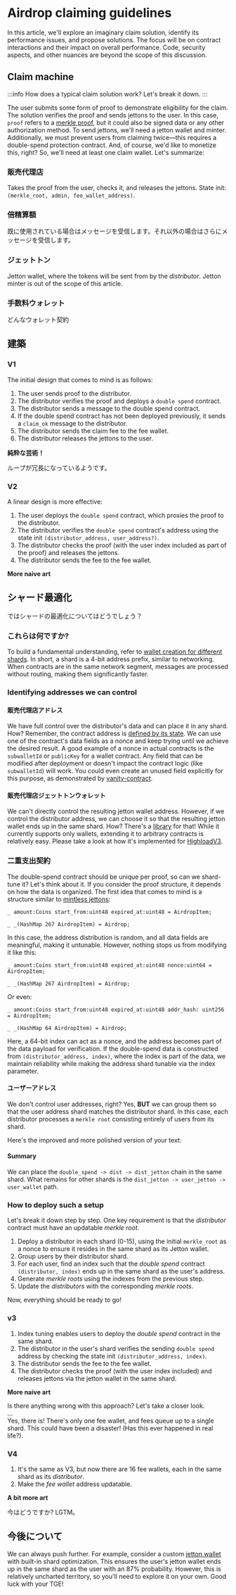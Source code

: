 
# Airdrop claiming guidelines

In this article, we'll explore an imaginary claim solution, identify its performance issues, and propose solutions. The focus will be on contract interactions and their impact on overall performance. Code, security aspects, and other nuances are beyond the scope of this discussion.

## Claim machine

:::info
How does a typical claim solution work? Let's break it down.
:::

The user submits some form of proof to demonstrate eligibility for the claim. The solution verifies the proof and sends jettons to the user. In this case, `proof` refers to a [merkle proof](/v3/documentation/data-formats/tlb/exotic-cells#merkle-proof), but it could also be signed data or any other authorization method. To send jettons, we'll need a jetton wallet and minter. Additionally, we must prevent users from claiming twice—this requires a double-spend protection contract. And, of course, we'd like to monetize this, right? So, we'll need at least one claim wallet. Let's summarize:

### 販売代理店

Takes the proof from the user, checks it, and releases the jettons.
State init: `(merkle_root, admin, fee_wallet_address)`.

### 倍精算額

既に使用されている場合はメッセージを受信します。それ以外の場合はさらにメッセージを受信します。

### ジェットトン

Jetton wallet, where the tokens will be sent from by the _distributor_.
Jetton minter is out of the scope of this article.

### 手数料ウォレット

どんなウォレット契約

## 建築

### V1

The initial design that comes to mind is as follows:

1. The user sends proof to the distributor.
2. The distributor verifies the proof and deploys a `double spend` contract.
3. The distributor sends a message to the double spend contract.
4. If the double spend contract has not been deployed previously, it sends a `claim_ok` message to the distributor.
5. The distributor sends the claim fee to the fee wallet.
6. The distributor releases the jettons to the user.

**純粋な芸術！**

ループが冗長になっているようです。

### V2

A linear design is more effective:

1. The user deploys the `double spend` contract, which proxies the proof to the distributor.
2. The distributor verifies the `double spend` contract's address using the state init `(distributor_address, user_address?)`.
3. The distributor checks the proof (with the user index included as part of the proof) and releases the jettons.
4. The distributor sends the fee to the fee wallet.

**More naive art**

## シャード最適化

ではシャードの最適化についてはどうでしょう？

### これらは何ですか?

To build a fundamental understanding, refer to [wallet creation for different shards](/v3/guidelines/dapps/asset-processing/payments-processing/#wallet-creation-for-different-shards). In short, a shard is a 4-bit address prefix, similar to networking. When contracts are in the same network segment, messages are processed without routing, making them significantly faster.

### Identifying addresses we can control

#### 販売代理店アドレス

We have full control over the distributor's data and can place it in any shard. How? Remember, the contract address is [defined by its state](/v3/documentation/smart-contracts/addresses#account-id). We can use one of the contract's data fields as a nonce and keep trying until we achieve the desired result. A good example of a nonce in actual contracts is the `subwalletId` or `publicKey` for a wallet contract. Any field that can be modified after deployment or doesn't impact the contract logic (like `subwalletId`) will work. You could even create an unused field explicitly for this purpose, as demonstrated by [vanity-contract](https://github.com/ton-community/vanity-contract).

#### 販売代理店ジェットトンウォレット

We can't directly control the resulting jetton wallet address. However, if we control the distributor address, we can choose it so that the resulting jetton wallet ends up in the same shard. How? There's a [library](https://github.com/Trinketer22/turbo-wallet) for that! While it currently supports only wallets, extending it to arbitrary contracts is relatively easy. Please take a look at how it's implemented for [HighloadV3](https://github.com/Trinketer22/turbo-wallet/blob/44fe7ee4300e37e052871275be8dd41035d45c3a/src/lib/contracts/HighloadWalletV3.ts#L20).

### 二重支出契約

The double-spend contract should be unique per proof, so can we shard-tune it? Let's think about it. If you consider the proof structure, it depends on how the data is organized. The first idea that comes to mind is a structure similar to [mintless jettons](https://github.com/tonkeeper/TEPs2/blob/mintles/text/0177-mintless-jetton-standard.md#handlers):

```
_ amount:Coins start_from:uint48 expired_at:uint48 = AirdropItem;

_ _(HashMap 267 AirdropItem) = Airdrop;
```

In this case, the address distribution is random, and all data fields are meaningful, making it untunable. However, nothing stops us from modifying it like this:

```
_ amount:Coins start_from:uint48 expired_at:uint48 nonce:uint64 = AirdropItem;

_ _(HashMap 267 AirdropItem) = Airdrop;
```

Or even:

```
_ amount:Coins start_from:uint48 expired_at:uint48 addr_hash: uint256 = AirdropItem;

_ _(HashMap 64 AirdropItem) = Airdrop;
```

Here, a 64-bit index can act as a nonce, and the address becomes part of the data payload for verification. If the double-spend data is constructed from `(distributor_address, index)`, where the index is part of the data, we maintain reliability while making the address shard tunable via the index parameter.

#### ユーザーアドレス

We don't control user addresses, right? Yes, **BUT** we can group them so that the user address shard matches the distributor shard. In this case, each distributor processes a `merkle root` consisting entirely of users from its shard.

Here's the improved and more polished version of your text:

#### Summary

We can place the `double_spend -> dist -> dist_jetton` chain in the same shard. What remains for other shards is the `dist_jetton -> user_jetton -> user_wallet` path.

### How to deploy such a setup

Let's break it down step by step. One key requirement is that the _distributor_ contract must have an updatable _merkle root_.

1. Deploy a distributor in each shard (0-15), using the initial `merkle_root` as a nonce to ensure it resides in the same shard as its Jetton wallet.
2. Group users by their distributor shard.
3. For each user, find an index such that the _double spend_ contract `(distributor, index)` ends up in the same shard as the user's address.
4. Generate _merkle roots_ using the indexes from the previous step.
5. Update the _distributors_ with the corresponding _merkle roots_.

Now, everything should be ready to go!

### v3

1. Index tuning enables users to deploy the _double spend_ contract in the same shard.
2. The distributor in the user's shard verifies the sending `double spend` address by checking the state init `(distributor_address, index)`.
3. The distributor sends the fee to the fee wallet.
4. The distributor checks the proof (with the user index included) and releases jettons via the jetton wallet in the same shard.

**More naive art**

Is there anything wrong with this approach? Let's take a closer look.\
...\
Yes, there is! There's only one fee wallet, and fees queue up to a single shard. This could have been a disaster! (Has this ever happened in real life?).

### V4

1. It's the same as V3, but now there are 16 fee wallets, each in the same shard as its _distributor_.
2. Make the _fee wallet_ address updatable.

**A bit more art**

今はどうですか? LGTM。

## 今後について

We can always push further. For example, consider a custom [jetton wallet](https://github.com/ton-community/mintless-jetton/blob/main/contracts/jetton-utils.fc#L142) with built-in shard optimization. This ensures the user's jetton wallet ends up in the same shard as the user with an 87% probability. However, this is relatively uncharted territory, so you'll need to explore it on your own. Good luck with your TGE!

<Feedback />

